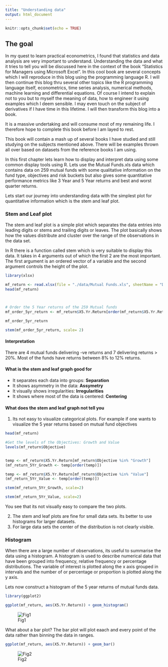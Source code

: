 ```yaml
---
title: "Understanding data"
output: html_document
---
```


```r
knitr::opts_chunk$set(echo = TRUE)
```

## The goal

In my quest to learn practical econometrics, I found that statistics and data analysis are very important to understand. Understanding the data and what it tries to tell you will be discussed here in the context of the book "Statistics for Managers using Microsoft Excel". In this cool book are several concepts which I will reproduce in this blog using the programming language R. I will then continue this blog thru several other topics like the R programming language itself, econometrics, time series analysis, numerical methods, machine learning and differential equations. Of course I intend to explain not to you but to myself the meaning of data, how to engineer it using examples which I deem sensible. I may even touch on the subject of derivatives if I have time in this lifetime. I will then transform this blog into a book. 

It is a massive undertaking and will consume most of my remaining life. I therefore hope to complete this book before I am layed to rest.

This book will contain a mash up of several books I have studied and still studying on the subjects mentioned above. There will be examples thrown all over based on datasets from the reference books I am using.

In this first chapter lets learn how to display and interpret data using some common display tools using R. Lets use the Mutual Funds.xls data which contains data on 259 mutual funds with some qualitative information on the fund type, objectives and risk buckets but also gives some quantitative performance metrics like 3 Year and 5 Year returns and best and worst quarter returns.

Lets start our journey into understanding data with the simplest plot for quantitative information which is the stem and leaf plot. 

### Stem and Leaf plot

The stem and leaf plot is a simple plot which separates the data entries into leading digits or stems and trailing digits or leaves. The plot basically shows how the values distribute and cluster over the range of the observations in the data set.

In R there is a function called stem which is very suitable to display this data. It takes in 4 arguments out of which the first 2 are the most important. The first argument is an ordered vector of a variable and the second argument controls the height of the plot.

```r
library(xlsx)

mf_return <- read.xlsx(file = "./data/Mutual Funds.xls", sheetName = "Data")
head(mf_return)



# Order the 5 Year returns of the 259 Mutual funds
mf_order_5yr_return <- mf_return$X5.Yr.Return[order(mf_return$X5.Yr.Return)]

mf_order_5yr_return

stem(mf_order_5yr_return, scale= 2)

```

#### Interpretation

There are 4 mutual funds delivering -ve returns and 7 delivering returns > 20%. Most of the funds have returns between 8% to 12% returns. 

#### What is the stem and leaf graph good for

- It separates each data into groups: **Separation**
- It shows asymmetry in the data: **Assymetry**
- It visually shows irregularities: **Irregularities**
- It shows where most of the data is centered: **Centering**


#### What does the stem and leaf graph not tell you

1. Its not easy to visualize categorical plots. For example if one wants to visualize the 5 year returns based on mutual fund objectives

```r
head(mf_return)

#Get the levels of the Objectives: Growth and Value
levels(mf_return$Objective)


temp <- mf_return$X5.Yr.Return[mf_return$Objective %in% "Growth"]
(mf_return_5Yr_Growth <- temp[order(temp)])

temp <- mf_return$X5.Yr.Return[mf_return$Objective %in% "Value"]
(mf_return_5Yr_Value <- temp[order(temp)])

stem(mf_return_5Yr_Growth, scale=2)

stem(mf_return_5Yr_Value, scale=2)

```

You see that its not visually easy to compare the two plots.

2. The stem and leaf plots are fine for small data sets. Its better to use histograms for larger datasets.
3. For large data sets the center of the distribution is not clearly visible.


### Histogram

When there are a large number of observations, its useful to summarise the data using a histogram. A histogram is used to describe numerical data that have been grouped into frequency, relative frequency or percentage distributions. The variable of interest is plotted along the x axis grouped in intervals and the number of or percentage or proportion is plotted along the y axis.

Lets now construct a histogram of the 5 year returns of mutual funds data. 

```r
library(ggplot2)

ggplot(mf_return, aes(X5.Yr.Return)) + geom_histogram()


```

![Fig1](figure/Chap1-Histogram.png)


What about a bar plot? The bar plot will plot eaach and every point of the data rather than binning the data in ranges.

```r

ggplot(mf_return, aes(X5.Yr.Return)) + geom_bar()

```

![Fig2](figure/Chap1-Bar.png)
